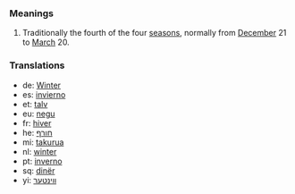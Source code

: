 ===Meanings===
# Traditionally the fourth of the four [[season]]s, normally from [[December]] 21 to [[March]] 20.

===Translations===
*de: [[Winter]]
*es: [[invierno]]
*et: [[talv]]
*eu: [[negu]]
*fr: [[hiver]]
*he: [[חורף]]
*mi: [[takurua]]
*nl: [[winter]]
*pt: [[inverno]]
*sq: [[dinër]]
*yi: [[װינטער]]